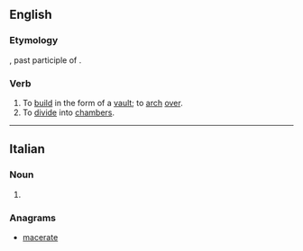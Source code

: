 ==English==

===Etymology===
{{etyl|la|en}} {{lena}} {{term|cameratus|lang=la}}, past participle of {{term|camerare|lang=la}}.

===Verb===
{{en-verb|camerat|ed}}

# To [[build]] in the form of a [[vault]]; to [[arch]] [[over]].
# To [[divide]] into [[chambers]].

{{Webster 1913}}

----

==Italian==

===Noun===
{{head|it}} {{f}}

# {{plural of|camerata|lang=it}}

===Anagrams===
* [[macerate#Italian|macerate]]